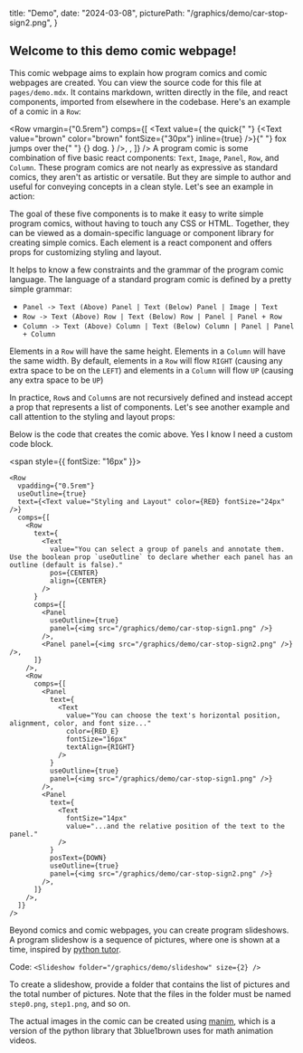 
  title: "Demo",
  date: "2024-03-08",
  picturePath: "/graphics/demo/car-stop-sign2.png",
}

## Welcome to this demo comic webpage!

This comic webpage aims to explain how program comics and comic webpages are created. You can view the source code for this file at `pages/demo.mdx`.
It contains markdown, written directly in the file, and react components, imported from elsewhere in the codebase. Here's an example of a comic in a `Row`:

<Row
  vmargin={"0.5rem"}
  comps={[
    <Text
      value={
        <span>
          the quick{" "}
          {<Text value="brown" color="brown" fontSize={"30px"} inline={true} />}{" "}
          fox jumps over the{" "}
          {<Text value="lazy" color="blue" italics={true} inline={true} />} dog.
        </span>
      }
    />,
    <Text
      value="This is the second column, which is just a Text Component inside a Row Component."
      pos={LEFT}
    />,
  ]}
/>
<span>
  A program comic is some combination of five basic react components: `Text`,
  `Image`, `Panel`, `Row`, and `Column`. These program comics are not nearly as
  expressive as standard comics, they aren't as artistic or versatile. But they
  are simple to author and useful for conveying concepts in a clean style. Let's
  see an example in action:
</span>

<ComicComponents />

The goal of these five components is to make it easy to write simple program comics, without having to touch any CSS or HTML.
Together, they can be viewed as a domain-specific language or component library for creating simple comics.
Each element is a react component and offers props for customizing styling and layout.

It helps to know a few constraints and the grammar of the program comic language.
The language of a standard program comic is defined by a pretty simple
grammar:

- `Panel -> Text (Above) Panel | Text (Below) Panel | Image | Text`
- `Row -> Text (Above) Row | Text (Below) Row | Panel | Panel + Row`
- `Column -> Text (Above) Column | Text (Below) Column | Panel | Panel + Column`

Elements in a `Row` will have the same height.
Elements in a `Column` will have the same width.
By default, elements in a `Row` will flow `RIGHT` (causing any extra space to be on the `LEFT`) and elements in a `Column` will flow `UP` (causing any extra space to be `UP`)

In practice, `Row`s and `Column`s are not recursively defined and instead accept a prop that represents a list of components.
Let's see another example and call attention to the styling and layout props:

<DemoComic />

Below is the code that creates the comic above. Yes I know I need a custom code block.

<span style={{ fontSize: "16px" }}>
  ```
  <Row
    vpadding={"0.5rem"}
    useOutline={true}
    text={<Text value="Styling and Layout" color={RED} fontSize="24px" />}
    comps={[
      <Row
        text={
          <Text
            value="You can select a group of panels and annotate them. Use the boolean prop `useOutline` to declare whether each panel has an outline (default is false)."
            pos={CENTER}
            align={CENTER}
          />
        }
        comps={[
          <Panel
            useOutline={true}
            panel={<img src="/graphics/demo/car-stop-sign1.png" />}
          />,
          <Panel panel={<img src="/graphics/demo/car-stop-sign2.png" />} />,
        ]}
      />,
      <Row
        comps={[
          <Panel
            text={
              <Text
                value="You can choose the text's horizontal position, alignment, color, and font size..."
                color={RED_E}
                fontSize="16px"
                textAlign={RIGHT}
              />
            }
            useOutline={true}
            panel={<img src="/graphics/demo/car-stop-sign1.png" />}
          />,
          <Panel
            text={
              <Text
                fontSize="14px"
                value="...and the relative position of the text to the panel."
              />
            }
            posText={DOWN}
            useOutline={true}
            panel={<img src="/graphics/demo/car-stop-sign2.png" />}
          />,
        ]}
      />,
    ]}
  />
  ```
</span>

Beyond comics and comic webpages, you can create program slideshows.
A program slideshow is a sequence of pictures, where one is shown at a time, inspired by [python tutor](https://pythontutor.com/python-compiler.html).

<Slideshow folder="/graphics/demo/slideshow" size={2} />

Code: `<Slideshow folder="/graphics/demo/slideshow" size={2} />`

To create a slideshow, provide a folder that contains the list of pictures and the total number of pictures.
Note that the files in the folder must be named `step0.png`, `step1.png`, and so
on.

The actual images in the comic can be created using [manim](https://github.com/ManimCommunity/manim), which is a version of the python library that 3blue1brown uses for math animation videos.

